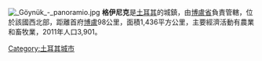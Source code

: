 [[Image:_Göynük_-_panoramio.jpg|thumb]]	
'''格伊尼克'''是[[土耳其|土耳其]]的城鎮，由[[博盧省|博盧省]]負責管轄，位於該國西北部，距離首府[[博盧|博盧]]98公里，面積1,436平方公里，主要經濟活動有農業和畜牧業，2011年人口3,901。

{{coord|36.55|N|32|E|source:kolossus-trwiki|display=title}}

{{Turkey-geo-stub}}
[[Category:土耳其城市|Category:土耳其城市]]